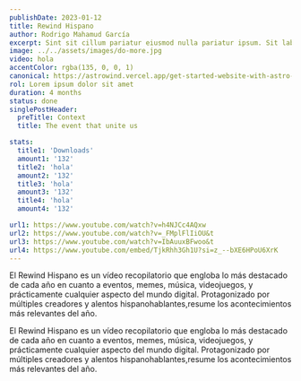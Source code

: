 ```yaml
---
publishDate: 2023-01-12
title: Rewind Hispano
author: Rodrigo Mahamud García
excerpt: Sint sit cillum pariatur eiusmod nulla pariatur ipsum. Sit laborum anim qui mollit tempor pariatur.
image: ../../assets/images/do-more.jpg
video: hola
accentColor: rgba(135, 0, 0, 1)
canonical: https://astrowind.vercel.app/get-started-website-with-astro-tailwind-css
rol: Lorem ipsum dolor sit amet
duration: 4 months
status: done
singlePostHeader:
  preTitle: Context
  title: The event that unite us

stats:
  title1: 'Downloads'
  amount1: '132'
  title2: 'hola'
  amount2: '132'
  title3: 'hola'
  amount3: '132'
  title4: 'hola'
  amount4: '132'

url1: https://www.youtube.com/watch?v=h4NJCc4AQxw
url2: https://www.youtube.com/watch?v=_FMplFlIiOU&t
url3: https://www.youtube.com/watch?v=IbAuuxBFwoo&t
url4: https://www.youtube.com/embed/TjkRhh3Gh1U?si=z_--bXE6HPoU6XrK
---
```






<SinglePostInfo
  excerpt={frontmatter.excerpt}
  duration={frontmatter.duration}
  rol={frontmatter.rol}
  status={frontmatter.status}
/>

<SinglePostHeader title={frontmatter.singlePostHeader.title} preTitle={frontmatter.singlePostHeader.preTitle} />
El Rewind Hispano es un vídeo recopilatorio que engloba lo más destacado de cada año en cuanto a eventos, memes, música,
videojuegos, y prácticamente cualquier aspecto del mundo digital. Protagonizado por múltiples creadores y alentos hispanohablantes,resume
los acontecimientos más relevantes del año.

<VideoEmbed url1={frontmatter.url1} url2={frontmatter.url2} url3={frontmatter.url3} url4={frontmatter.url4} />

El Rewind Hispano es un vídeo recopilatorio que engloba lo más destacado de cada año en cuanto a eventos, memes, música,
videojuegos, y prácticamente cualquier aspecto del mundo digital. Protagonizado por múltiples creadores y alentos hispanohablantes,resume
los acontecimientos más relevantes del año.

<Stats items={frontmatter.stats} />
